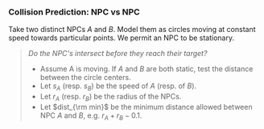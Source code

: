 

### Collision Prediction: NPC vs NPC

Take two distinct NPCs $A$ and $B$.
Model them as circles moving at constant speed towards particular points.
We permit an NPC to be stationary.
> _Do the NPC's intersect before they reach their target?_
> - Assume A is moving. <SideNote>If $A$ and $B$ are both static, test the distance between the circle centers.</SideNote>
> - Let $s_A$ (resp. $s_B$) be the speed of $A$ (resp. of $B$).
> - Let $r_A$ (resp. $r_B$) be the radius of the NPCs.
> - Let $dist_{\rm min}$ be the minimum distance allowed between NPC $A$ and $B$,
    e.g. $r_A + r_B - 0.1$.

<CaseBStationary />

<CaseBMoving />

